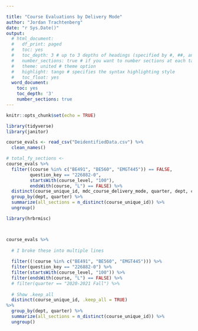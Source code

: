```yaml
---

title: "Course Evaluations by Delivery Mode"
author: "Jordan Trachtenberg"
date: "r Sys.Date()"
output:
  # html_document:
  #   df_print: paged
  #   toc: yes
  #   toc_depth: 3 # up to 3 depths of headings (specified by #, ##, and ###)
  #   number_sections: true # if you want to number sections at each table header
  #   theme: united # theme option
  #   highlight: tango # specifies the syntax highlighting style
  #   toc_float: yes
  word_document:
    toc: yes
    toc_depth: '3'
    number_sections: true 
---
```


```r
knitr::opts_chunk$set(echo = TRUE)
```

```r
library(tidyverse)
library(janitor)
```



```r
course_evals <- read_csv("DeidentifiedData.csv") %>% 
  clean_names()
```


```r
# total_fy_sections <- 
course_evals %>% 
  filter((course %in% c("BE491", "BE560", "EMGT445")) == FALSE,
         question_key == "226882-0",
         startsWith(course_level, "100"),
         endsWith(course, "L") == FALSE) %>% 
  distinct(course_unique_id, mdc_course_delivery_mode, quarter, dept, course, course_level, section, mean) %>%   
  group_by(dept, quarter) %>% 
  summarize(all_sections = n_distinct(course_unique_id)) %>% 
  ungroup()
```

```r
library(hrbrmisc)



course_evals %>% 
  
  # I broke these into multiple lines
  
  filter((!course %in% c("BE491", "BE560", "EMGT445"))) %>% 
  filter(question_key == "226882-0") %>% 
  filter(startsWith(course_level, "100")) %>%       
  filter(endsWith(course, "L") == FALSE) %>% 
  # filter(quarter == "2020-2021 Fall") %>%
  
  # Show .keep_all
  distinct(course_unique_id, .keep_all = TRUE)
%>%
  group_by(dept, quarter) %>%
  summarize(all_sections = n_distinct(course_unique_id)) %>%
  ungroup()
```
